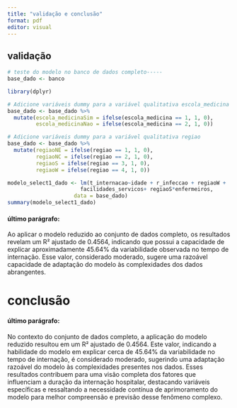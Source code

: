 ---
title: "validação e conclusão"
format: pdf
editor: visual
---

## validação

```{r}
# teste do modelo no banco de dados completo-----
base_dado <- banco

library(dplyr)

# Adicione variáveis dummy para a variável qualitativa escola_medicina
base_dado <- base_dado %>%
  mutate(escola_medicinaSim = ifelse(escola_medicina == 1, 1, 0),
         escola_medicinaNao = ifelse(escola_medicina == 2, 1, 0))

# Adicione variáveis dummy para a variável qualitativa regiao
base_dado <- base_dado %>%
  mutate(regiaoNE = ifelse(regiao == 1, 1, 0),
         regiaoNC = ifelse(regiao == 2, 1, 0),
         regiaoS = ifelse(regiao == 3, 1, 0),
         regiaoW = ifelse(regiao == 4, 1, 0))

modelo_select1_dado <- lm(t_internacao~idade + r_infeccao + regiaoW + 
                       facilidades_servicos+ regiaoS*enfermeiros,
                     data = base_dado)
summary(modelo_select1_dado)
```

#### último parágrafo:

Ao aplicar o modelo reduzido ao conjunto de dados completo, os resultados revelam um R² ajustado de 0.4564, indicando que possui a capacidade de explicar aproximadamente 45.64% da variabilidade observada no tempo de internação. Esse valor, considerado moderado, sugere uma razoável capacidade de adaptação do modelo às complexidades dos dados abrangentes.

# conclusão

#### último parágrafo:

No contexto do conjunto de dados completo, a aplicação do modelo reduzido resultou em um R² ajustado de 0.4564. Este valor, indicando a habilidade do modelo em explicar cerca de 45.64% da variabilidade no tempo de internação, é considerado moderado, sugerindo uma adaptação razoável do modelo às complexidades presentes nos dados. Esses resultados contribuem para uma visão completa dos fatores que influenciam a duração da internação hospitalar, destacando variáveis específicas e ressaltando a necessidade contínua de aprimoramento do modelo para melhor compreensão e previsão desse fenômeno complexo.
